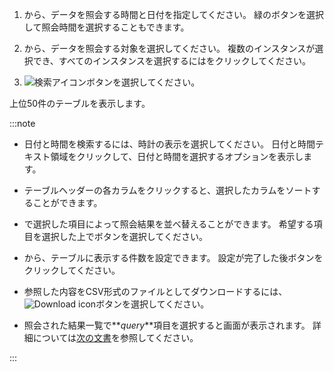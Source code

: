 1. <Cmdname sid="time" className="uitext" />から、データを照会する時間と日付を指定してください。 緑のボタンを選択して照会時間を選択することもできます。

2. <Cmdname sid="instance" className="uitext" />から、データを照会する対象を選択してください。 複数のインスタンスが選択でき、すべてのインスタンスを選択するには<Cmdname sid="select_all" className="uitext" />をクリックしてください。

3. ![検索アイコン](/img/ico-btn-search.png)ボタンを選択してください。

上位50件のテーブルを表示します。

:::note

- 日付と時間を検索するには、時計の表示を選択してください。 日付と時間テキスト領域をクリックして、日付と時間を選択するオプションを表示します。

- テーブルヘッダーの各カラムをクリックすると、選択したカラムをソートすることができます。

- <Cmdname sid="TTL07772" className="uitext" />で選択した項目によって照会結果を並べ替えることができます。 希望する項目を選択した上で<LinkImage img="ico-btn-search.png" className="ico" />ボタンを選択してください。

- <Cmdname sid="TTL07773" className="uitext" />から、テーブルに表示する件数を設定できます。 設定が完了した後<LinkImage img="ico-btn-search.png" className="ico" />ボタンをクリックしてください。

- 参照した内容をCSV形式のファイルとしてダウンロードするには、![Download icon](/img/ico-download.svg)ボタンを選択してください。

- 照会された結果一覧で**_query_**項目を選択すると<Cmdname sid="TTL06224" className="uitext" />画面が表示されます。 詳細については[次の文書](#query-details)を参照してください。

:::

